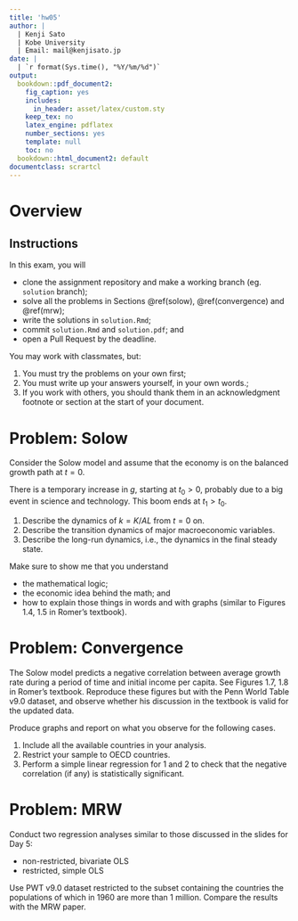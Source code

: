```yaml
---
title: 'hw05'
author: | 
  | Kenji Sato
  | Kobe University
  | Email: mail@kenjisato.jp
date: |
  | `r format(Sys.time(), "%Y/%m/%d")`
output:
  bookdown::pdf_document2:
    fig_caption: yes
    includes:
      in_header: asset/latex/custom.sty
    keep_tex: no
    latex_engine: pdflatex
    number_sections: yes
    template: null
    toc: no
  bookdown::html_document2: default
documentclass: scrartcl
---
```


# Overview {-}

## Instructions {-}

In this exam, you will

- clone the assignment repository and make a working branch (eg. `solution` branch);
- solve all the problems in Sections \@ref(solow), \@ref(convergence) and \@ref(mrw); 
- write the solutions in `solution.Rmd`; 
- commit `solution.Rmd` and `solution.pdf`; and 
- open a Pull Request by the deadline.


You may work with classmates, but:

1. You must try the problems on your own first;
2. You must write up your answers yourself, in your own words.;
3. If you work with others, you should thank them in an acknowledgment 
   footnote or section at the start of your document. 

\pagebreak

# Problem: Solow {#solow}

Consider the Solow model and assume that the economy is on the balanced growth path at $t = 0$. 

There is a temporary increase in $g$, starting at $t_0 > 0$, probably due to a big event in science and technology. This boom ends at $t_1 > t_0$. 

1. Describe the dynamics of $k = K/AL$ from $t = 0$ on.
2. Describe the transition dynamics of major macroeconomic variables.
3. Describe the long-run dynamics, i.e., the dynamics in the final steady state.

Make sure to show me that you understand

- the mathematical logic; 
- the economic idea behind the math; and
- how to explain those things in words and with graphs (similar to Figures 1.4, 1.5 in Romer's textbook).


# Problem: Convergence {#convergence}

The Solow model predicts a negative correlation between average growth rate during a period of time 
and initial income per capita. See Figures 1.7, 1.8 in Romer's textbook. Reproduce these figures but with the 
Penn World Table v9.0  dataset, and observe whether his discussion in the textbook is valid for the updated data. 

Produce graphs and report on what you observe for the following cases. 

1. Include all the available countries in your analysis.
2. Restrict your sample to OECD countries.
3. Perform a simple linear regression for 1 and 2 to check that the negative 
   correlation (if any) is statistically significant. 

# Problem: MRW {#mrw}

Conduct two regression analyses similar to those discussed in the slides for Day 5:

- non-restricted, bivariate OLS
- restricted, simple OLS

Use PWT v9.0 dataset restricted to the subset containing the countries the populations of which in 1960 are more than 1 million. Compare the results with the MRW paper.






